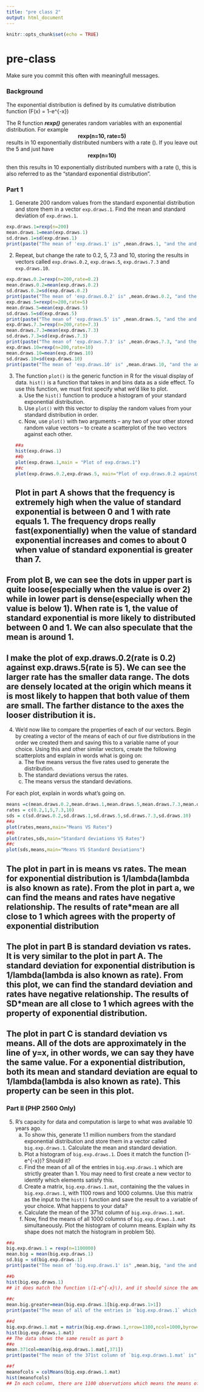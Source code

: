 ---
title: "pre class 2"
output: html_document
---

```{r setup, include=FALSE}
knitr::opts_chunk$set(echo = TRUE)
```


# pre-class

Make sure you commit this often with meaningfull messages. 

### Background

The exponential distribution is defined by its cumulative distribution function
\(F(x) = 1-e^{-\lambda x}\)

The R function ***rexp()*** generates random variables with an exponential distribution. For example 
<center><strong>rexp(n=10, rate=5)</strong> </center>

results in 10 exponentially distributed numbers with a rate \(\lambda=5\). If you leave out the 5 and just have
<center><strong>rexp(n=10) </strong></center>
then this results in 10 exponentially distributed numbers with a rate \(\lambda=1\), this is also referred to as the "standard exponential distribution". 

### Part 1


1. Generate 200 random values from the standard exponential distribution and store them in a vector `exp.draws.1`.  Find the mean and standard deviation of `exp.draws.1`.
```{r}
exp.draws.1=rexp(n=200)
mean.draws.1=mean(exp.draws.1)
sd.draws.1=sd(exp.draws.1)
print(paste("The mean of 'exp.draws.1' is" ,mean.draws.1, "and the and its standard deviation is" ,sd.draws.1))
```

2. Repeat, but change the rate to 0.2, 5, 7.3 and 10, storing the results in vectors called  `exp.draws.0.2`,  `exp.draws.5`,  `exp.draws.7.3` and  `exp.draws.10`. 
```{R}
exp.draws.0.2=rexp(n=200,rate=0.2)
mean.draws.0.2=mean(exp.draws.0.2)
sd.draws.0.2=sd(exp.draws.0.2)
print(paste("The mean of 'exp.draws.0.2' is" ,mean.draws.0.2, "and the and its standard deviation is" ,sd.draws.0.2))
exp.draws.5=rexp(n=200,rate=5)
mean.draws.5=mean(exp.draws.5)
sd.draws.5=sd(exp.draws.5)
print(paste("The mean of 'exp.draws.5' is" ,mean.draws.5, "and the and its standard deviation is" ,sd.draws.5))
exp.draws.7.3=rexp(n=200,rate=7.3)
mean.draws.7.3=mean(exp.draws.7.3)
sd.draws.7.3=sd(exp.draws.7.3)
print(paste("The mean of 'exp.draws.7.3' is" ,mean.draws.7.3, "and the and its standard deviation is" ,sd.draws.7.3))
exp.draws.10=rexp(n=200,rate=10)
mean.draws.10=mean(exp.draws.10)
sd.draws.10=sd(exp.draws.10)
print(paste("The mean of 'exp.draws.10' is" ,mean.draws.10, "and the and its standard deviation is" ,sd.draws.10))
```

3. The function `plot()` is the generic function in R for the visual display of data. `hist()` is a function that takes in and bins data as a side effect. To use this function, we must first specify what we'd like to plot.
    a. Use the `hist()` function to produce a histogram of your standard exponential distribution. 
    b. Use `plot()` with this vector to display the random values from your standard distribution in order.
    c. Now, use `plot()` with two arguments -- any two of your other stored random value vectors -- to create a scatterplot of the two vectors against each other.
```{r}
##a
hist(exp.draws.1)
##b
plot(exp.draws.1,main = "Plot of exp.draws.1")
##c
plot(exp.draws.0.2,exp.draws.5, main="Plot of exp.draws.0.2 against exp.draws.5")
```
## Plot in part A shows that the frequency is extremely high when the value of standard exponential is between 0 and 1 with rate equals 1. The frequency drops really fast(exponentially) when the value of standard exponential increases and comes to about 0 when value of standard exponential is greater than 7.

## From plot B, we can see the dots in upper part is quite loose(especially when the value is over 2) while in lower part is dense(especially when the value is below 1). When rate is 1, the value of standard exponential is more likely to distributed between 0 and 1. We can also speculate that the mean is around 1.

## I make the plot of exp.draws.0.2(rate is 0.2) against exp.draws.5(rate is 5). We can see the larger rate has the smaller data range. The dots are densely located at the origin which means it is most likely to happen that both value of them are  small. The farther distance to the axes the looser distribution it is.   
4. We'd now like to compare the properties of each of our vectors. Begin by creating a vector of the means of each of our five distributions in the order we created them and saving this to a variable name of your choice. Using this and other similar vectors, create the following scatterplots and explain in words what is going on:
    a. The five means versus the five rates used to generate the distribution.
    b. The standard deviations versus the rates.
    c. The means versus the standard deviations.

For each plot, explain in words what's going on.
```{R}

means =c(mean.draws.0.2,mean.draws.1,mean.draws.5,mean.draws.7.3,mean.draws.10)
rates = c(0.2,1,5,7.3,10)
sds = c(sd.draws.0.2,sd.draws.1,sd.draws.5,sd.draws.7.3,sd.draws.10)
##a
plot(rates,means,main="Means VS Rates")
##b
plot(rates,sds,main="Standard deviations VS Rates")
##c
plot(sds,means,main="Means VS Standard Deviations")
```
## The plot in part in is means vs rates. The mean for exponential distribution is 1/lambda(lambda is also known as rate). From the plot in part a, we can find the means and rates have negative relationship. The results of rate*mean are all close to 1 which agrees with the property of exponential distribution

## The plot in part B is standard deviation vs rates. It is very similar to the plot in part A.  The standard deviation for exponential distribution is 1/lambda(lambda is also known as rate). From this plot, we can find the standard deviation and rates have negative relationship. The results of SD*mean are all close to 1 which agrees with the property of exponential distribution.

## The plot in part C is standard deviation vs means. All of the dots are approximately in the line of y=x, in other words, we can say they have the same value. For a exponential distribution, both its mean and standard deviation are equal to 1/lambda(lambda is also known as rate). This property can be seen in this plot.

### Part II (PHP 2560 Only)


5. R's capacity for data and computation is large to what was available 10 years ago. 
    a. To show this, generate 1.1 million numbers from the standard exponential distribution and store them in a vector called `big.exp.draws.1`. Calculate the mean and standard deviation.
    b. Plot a histogram of `big.exp.draws.1`.  Does it match the function \(1-e^{-x}\)?  Should it? 
    c. Find the mean of all of the entries in `big.exp.draws.1` which are strictly greater than 1. You may need to first create a new vector to identify which elements satisfy this.
    d. Create a matrix, `big.exp.draws.1.mat`, containing the the values in 
`big.exp.draws.1`, with 1100 rows and 1000 columns. Use this matrix as the input to the `hist()` function and save the result to a variable of your choice. What happens to your data?
    e. Calculate the mean of the 371st column of `big.exp.draws.1.mat`.
    f. Now, find the means of all 1000 columns of `big.exp.draws.1.mat` simultaneously. Plot the histogram of column means.  Explain why its shape does not match the histogram in problem 5b).

```{r}
##a
big.exp.draws.1 = rexp(n=1100000)
mean.big = mean(big.exp.draws.1)
sd.big = sd(big.exp.draws.1)
print(paste("The mean of 'big.exp.draws.1' is" ,mean.big, "and the and its standard deviation is" ,sd.big))

##b
hist(big.exp.draws.1)
## it does match the function \(1-e^{-x}\), and it should since the amount of data is large enough. Both the standard deviation and mean are very close to 1.
 
##c
mean.big.greater=mean(big.exp.draws.1[big.exp.draws.1>1])
print(paste("The mean of all of the entries in `big.exp.draws.1` which are strictly greater than 1 is",  mean.big.greater))

##d
big.exp.draws.1.mat = matrix(big.exp.draws.1,nrow=1100,ncol=1000,byrow=TRUE)
hist(big.exp.draws.1.mat)
## The data shows the same result as part b
##e
mean.371col=mean(big.exp.draws.1.mat[,371])
print(paste("The mean of the 371st column of `big.exp.draws.1.mat` is",mean.371col))

##f
meanofcols = colMeans(big.exp.draws.1.mat)
hist(meanofcols)
## In each column, there are 1100 observations which means the means of columns are already close to the overall mean of the distribution which is 1. So we can see most of the observations are in the range of (0.95,1.05). All of the outliers have been balanced by a large number of regular data. However, in the part b, every observation will have more influence to the histgram since they are original data.
```

